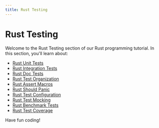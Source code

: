 ```yaml
---
title: Rust Testing
---
```


# Rust Testing

Welcome to the Rust Testing section of our Rust programming tutorial. In this section, you'll learn about:

- [Rust Unit Tests](./0-rust-unit-tests.mdx)
- [Rust Integration Tests](./1-rust-integration-tests.mdx)
- [Rust Doc Tests](./2-rust-doc-tests.mdx)
- [Rust Test Organization](./3-rust-test-organization.mdx)
- [Rust Assert Macros](./4-rust-assert-macros.mdx)
- [Rust Should Panic](./5-rust-should-panic.mdx)
- [Rust Test Configuration](./6-rust-test-configuration.mdx)
- [Rust Test Mocking](./7-rust-test-mocking.mdx)
- [Rust Benchmark Tests](./8-rust-benchmark-tests.mdx)
- [Rust Test Coverage](./9-rust-test-coverage.mdx)

Have fun coding!